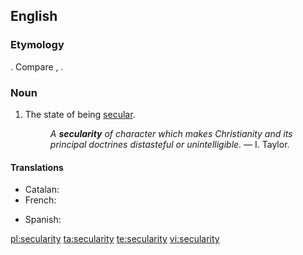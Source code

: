 ==English==
{{wikipedia}}

===Etymology===
{{suffix|secular|ity}}. Compare {{etyl|fr|-}} {{term|sécularité|lang=fr}}, {{etyl|la|-}} {{term|saecularitas|lang=la}}.

===Noun===
{{en-noun|~|secularities}}

# The state of being [[secular]].
#: ''A '''secularity''' of character which makes Christianity and its principal doctrines distasteful or unintelligible.'' &mdash; I. Taylor.

====Translations====
{{trans-top|state of being secular}}
* Catalan: {{t|ca|secularitat|f}}
* French: {{t+|fr|sécularité|f}}
{{trans-mid}}
* Spanish: {{t+|es|secularidad|f}}
{{trans-bottom}}

[[pl:secularity]]
[[ta:secularity]]
[[te:secularity]]
[[vi:secularity]]
